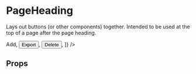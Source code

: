 
<Meta title="Candidates/PageHeading" component={PageHeading} />

# PageHeading

Lays out buttons (or other components) together. Intended to be used at the top of a page after the page heading.

<Canvas>
  <Story name="default">
    <Container maxWidth="md">
      <PageHeading
        title="Users"
        buttons={[
          <Button color="primary">Add</Button>,
          <Button color="primary">Export</Button>,
          <Button color="primary">Delete</Button>,
        ]}
      />
    </Container>
  </Story>
</Canvas>

## Props

<ArgsTable of={PageHeading} />
